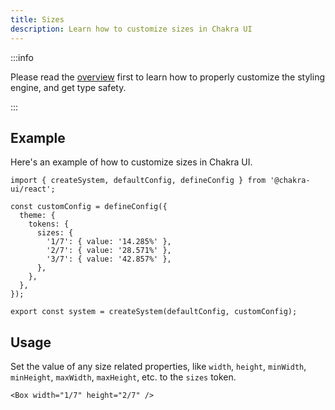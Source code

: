 ```yaml
---
title: Sizes
description: Learn how to customize sizes in Chakra UI
---
```


:::info

Please read the [overview](/docs/theming/customization/overview) first to learn
how to properly customize the styling engine, and get type safety.

:::

## Example

Here's an example of how to customize sizes in Chakra UI.

```tsx title="theme.ts"
import { createSystem, defaultConfig, defineConfig } from '@chakra-ui/react';

const customConfig = defineConfig({
  theme: {
    tokens: {
      sizes: {
        '1/7': { value: '14.285%' },
        '2/7': { value: '28.571%' },
        '3/7': { value: '42.857%' },
      },
    },
  },
});

export const system = createSystem(defaultConfig, customConfig);
```

## Usage

Set the value of any size related properties, like `width`, `height`,
`minWidth`, `minHeight`, `maxWidth`, `maxHeight`, etc. to the `sizes` token.

```tsx
<Box width="1/7" height="2/7" />
```
